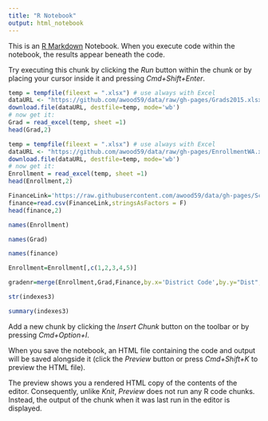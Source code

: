 ```yaml
---
title: "R Notebook"
output: html_notebook
---
```


This is an [R Markdown](http://rmarkdown.rstudio.com) Notebook. When you execute code within the notebook, the results appear beneath the code. 

Try executing this chunk by clicking the *Run* button within the chunk or by placing your cursor inside it and pressing *Cmd+Shift+Enter*. 



```r
temp = tempfile(fileext = ".xlsx") # use always with Excel
dataURL <- "https://github.com/awood59/data/raw/gh-pages/Grads2015.xlsx" 
download.file(dataURL, destfile=temp, mode='wb')
# now get it:
Grad = read_excel(temp, sheet =1)
head(Grad,2)
```

```r
temp = tempfile(fileext = ".xlsx") # use always with Excel
dataURL <- "https://github.com/awood59/data/raw/gh-pages/EnrollmentWA.xlsx" # link to data
download.file(dataURL, destfile=temp, mode='wb')
# now get it:
Enrollment = read_excel(temp, sheet =1)
head(Enrollment,2)
```
```r
FinanceLink='https://raw.githubusercontent.com/awood59/data/gh-pages/SchoolFinanceEdit.csv' # link to data
finance=read.csv(FinanceLink,stringsAsFactors = F)
head(finance,2)
```



```r
names(Enrollment)
```


```r
names(Grad)
```
```r
names(finance)
```


```r
Enrollment=Enrollment[,c(1,2,3,4,5)]
```


```r
gradenr=merge(Enrollment,Grad,Finance,by.x='District Code',by.y="Dist",by.z="NAME")
```


```r
str(indexes3)
```

```r
summary(indexes3)
```


Add a new chunk by clicking the *Insert Chunk* button on the toolbar or by pressing *Cmd+Option+I*.

When you save the notebook, an HTML file containing the code and output will be saved alongside it (click the *Preview* button or press *Cmd+Shift+K* to preview the HTML file). 

The preview shows you a rendered HTML copy of the contents of the editor. Consequently, unlike *Knit*, *Preview* does not run any R code chunks. Instead, the output of the chunk when it was last run in the editor is displayed.


